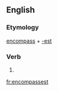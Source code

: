 ==English==

===Etymology===
[[encompass]] + [[-est]]

===Verb===
{{head|en|verb form}}

# {{en-archaic second-person singular of|encompass|lang=en}}

[[fr:encompassest]]